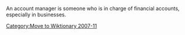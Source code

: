 [[Category:Move to Wiktionary 2007-11]]
An account manager is someone who is in charge of financial accounts, especially in businesses.
{{marketing-stub}}